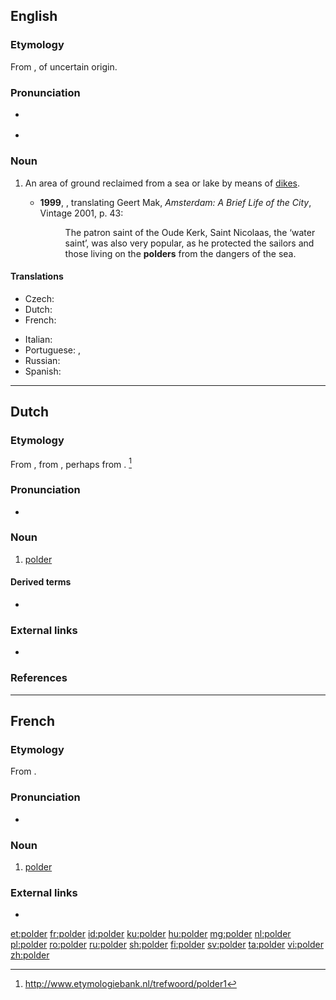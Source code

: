 {{also|Polder|pólder}}
==English==

===Etymology===
From {{etyl|nl|en}} {{m|nl|polder}}, of uncertain origin.

===Pronunciation===
* {{a|UK}} {{IPA|/ˈpəʊldə/|/ˈpɒldə/|lang=en}}
* {{rhymes|əʊldə(r)|lang=en}}

===Noun===
{{en-noun}}

# {{lb|en|geography}} An area of ground reclaimed from a sea or lake by means of [[dike]]s. {{defdate|from 17th c.}}
#* '''1999''', {{w|Philipp Blom}}, translating Geert Mak, ''Amsterdam: A Brief Life of the City'', Vintage 2001, p. 43:
#*: The patron saint of the Oude Kerk, Saint Nicolaas, the ‘water saint’, was also very popular, as he protected the sailors and those living on the '''polders''' from the dangers of the sea.

====Translations====
{{trans-top|area of ground reclaimed from a sea or lake by means of dikes}}
* Czech: {{t|cs|polder|m}}
* Dutch: {{t+|nl|polder|m}}
* French: {{t+|fr|polder|m}}
{{trans-mid}}
* Italian: {{t|it|polder|m}}
* Portuguese: {{t|pt|pólder|m}} {{qualifier|Portugal}}, {{t|pt|pôlder|m}} {{qualifier|Brazil}}
* Russian: {{t+|ru|по́льдер|m}}
* Spanish: {{t|es|pólder|m}}
{{trans-bottom}}

----

==Dutch==

===Etymology===
From {{inh|nl|dum|polre}}, from {{inh|nl|odt|polra}}, perhaps from {{m|odt|polla||A low ground elevation}}. <ref>http://www.etymologiebank.nl/trefwoord/polder1</ref>

===Pronunciation===
* {{audio|Nl-polder.ogg|Audio|lang=nl}}

===Noun===
{{nl-noun|m|-s|poldertje}}

# {{lb|nl|geography}} [[#English|polder]]

====Derived terms====
* {{l|nl|poldermolen}}

===External links===
* {{pedia|lang=nl}}

===References===
<references/>

----

==French==

===Etymology===
From {{etyl|nl|fr}} {{m|nl|polder}}.

===Pronunciation===
* {{IPA|/pɔl.dɛʁ/|lang=fr}}

===Noun===
{{fr-noun|m}}

# {{lb|fr|geography}} [[#English|polder]]

===External links===
* {{R:TLFi}}

[[et:polder]]
[[fr:polder]]
[[id:polder]]
[[ku:polder]]
[[hu:polder]]
[[mg:polder]]
[[nl:polder]]
[[pl:polder]]
[[ro:polder]]
[[ru:polder]]
[[sh:polder]]
[[fi:polder]]
[[sv:polder]]
[[ta:polder]]
[[vi:polder]]
[[zh:polder]]